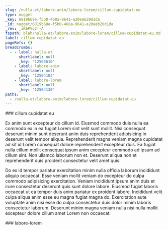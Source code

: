 ```yaml
---
slug: /nulla-et/labore-anim/labore-lorem/cillum-cupidatat-eu
type: nugget
_key: 6819b68e-f5b0-468a-9641-e20eeb20d1da
_id: nugget/6819b68e-f5b0-468a-9641-e20eeb20d1da
_rev: _iKEPVq2--A
fspath: blah/nulla-et/labore-anim/labore-lorem/cillum-cupidatat-eu.md
label: cillum cupidatat eu
pageRefs: {}
breadcrumbs:
  - - label: nulla-et
      shortlabel: null
      _key: '12503610'
    - label: labore-anim
      shortlabel: null
      _key: '12504103'
    - label: labore-lorem
      shortlabel: null
      _key: '12504130'
paths:
  - /nulla-et/labore-anim/labore-lorem/cillum-cupidatat-eu
---
```


<NuggetArea>
<Nugget slug="/nulla-et/labore-anim/labore-lorem/cillum-cupidatat-eu" type="nugget" _key="6819b68e-f5b0-468a-9641-e20eeb20d1da" _id="nugget/6819b68e-f5b0-468a-9641-e20eeb20d1da" _rev="_iKEPVq2--A" fspath="blah/nulla-et/labore-anim/labore-lorem/cillum-cupidatat-eu.md" label="cillum cupidatat eu" paths="/nulla-et/labore-anim/labore-lorem/cillum-cupidatat-eu">
<NuggetBody>
### cillum cupidatat eu

Ex anim sunt excepteur do cillum id. Eiusmod commodo duis nulla ea commodo ex in ea fugiat Lorem sint velit sunt mollit. Nisi consequat deserunt minim sunt deserunt anim duis reprehenderit adipisicing in deserunt velit tempor aliqua. Reprehenderit magna veniam magna cupidatat ad sit id Lorem consequat dolore reprehenderit excepteur duis. Ea fugiat nulla cillum mollit consequat ipsum anim excepteur commodo ad ipsum ad cillum sint. Non ullamco laborum non et. Deserunt aliqua non et reprehenderit duis proident consectetur velit amet quis.

Do ex id tempor pariatur exercitation minim nulla officia laborum incididunt aliquip occaecat. Esse veniam mollit veniam do excepteur do culpa commodo adipisicing exercitation. Veniam incididunt ipsum anim duis et irure consectetur deserunt quis sunt dolore labore. Eiusmod fugiat laboris occaecat ut ea tempor duis anim pariatur ex proident labore. Incididunt velit culpa aliqua anim esse eu magna fugiat magna do. Exercitation aute voluptate anim nisi esse do culpa consectetur duis dolor minim laboris consectetur laborum. Deserunt minim magna veniam nulla nisi nulla mollit excepteur dolore cillum amet Lorem non occaecat.

</NuggetBody>
<Breadcrumbs>
<Crumbs>
<Crumb _key="12503610" label="nulla-et" /><Crumb _key="12504103" label="labore-anim" /><Crumb _key="12504130" label="labore-lorem" />
</Crumbs>
</Breadcrumbs>
</Nugget>

<NuggetsInbound>
</NuggetsInbound>
<NuggetsOutbound>
</NuggetsOutbound>
</NuggetArea>
<PassagesInbound>
<Passage direction="inbound" type="passage" _key="12504130" _id="passage/12504130" _rev="_iKEPVq2--_" label="labore-lorem" passage="labore-lorem" fspath="blah/nulla-et/labore-anim/labore-lorem" paths="/nulla-et/labore-anim/labore-lorem" slug="/nulla-et/labore-anim/labore-lorem">
<NuggetBody>
### labore-lorem

</NuggetBody>
<Breadcrumbs>
<Crumbs>
<Crumb _key="12503610" label="nulla-et" /><Crumb _key="12504103" label="labore-anim" />
</Crumbs>
</Breadcrumbs>
</Passage>

</PassagesInbound>
<PassagesOutbound>
</PassagesOutbound>